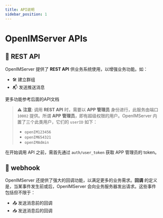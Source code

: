 ```yaml
---
title: API说明
sidebar_position: 1
---
```


# OpenIMServer APIs

## 🚀 REST API

OpenIMServer 提供了 **REST API** 供业务系统使用，以增强业务功能。如：

- 🛠 建立群组
- 📬 发送推送消息

更多功能参考后面的API文档

> ⚠️ **注意**: 调用 **REST API** 时，需要以 **APP 管理员** 身份进行，此服务由端口 `10002` 提供。所谓 **APP 管理员**，即有超级权限的用户。OpenIMServer 内置了三个此类用户，它们的 `userID` 如下：
> - `openIM123456`
> - `openIM654321`
> - `openIMAdmin`

在开始调用 API 之前，需首先通过 `auth/user_token` 获取 APP 管理员的 token。

## 🔗 webhook

OpenIMServer 还提供了强大的回调功能，以满足更多的业务需求。**回调** 的定义是，当某事件发生前或后，OpenIMServer 会向业务服务器发出请求。这些事件包括但不限于：

- 📤 发送消息前的回调
- 📥 发送消息后的回调


